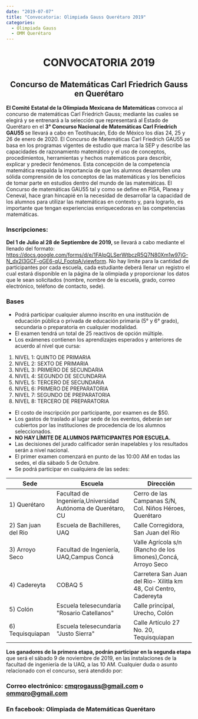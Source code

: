 ```yaml
---
date: "2019-07-07"
title: "Convocatoria: Olimpiada Gauss Querétaro 2019"
categories:
  - Olimpiada Gauss
  - OMM Querétaro
---
```


# <center> CONVOCATORIA 2019 </center> #
## <center> Concurso de Matemáticas Carl Friedrich Gauss en Querétaro </center> ##

<b> El Comité Estatal de la Olimpiada Mexicana de Matemáticas </b> convoca al concurso de matemáticas Carl Friedrich Gauss; mediante las cuales se elegirá y se entrenará a la selección que representará al Estado de Querétaro en el 
<b> 3° Concurso Nacional de Matemáticas Carl Friedrich GAU55 </b> se llevará a cabo en Teotihuacán, Edo de México los días 24, 25 y 26 de enero de 2020.
El Concurso de Matemáticas Carl Friedrich GAU55 se basa en los programas vigentes de estudio que marca la SEP y describe las capacidades de razonamiento matemático y el
uso de conceptos, procedimientos, herramientas y hechos matemáticos para describir, explicar y predecir fenómenos.
Esta concepción de la competencia matemática respalda la importancia de que los alumnos desarrollen una sólida comprensión de los conceptos de las matemáticas y los beneficios de tomar parte en estudios dentro del mundo de las matemáticas.
El Concurso de matemáticas GAU55 tal y como se define en PISA, Planea y Ceneval, hace gran hincapié en la necesidad de desarrollar la capacidad de los
alumnos para utilizar las matemáticas en contexto y, para lograrlo, es importante que tengan experiencias enriquecedoras en las competencias matemáticas.


### Inscripciones: ###

<b> Del 1 de Julio al 28 de Septiembre de 2019, </b> se llevará a cabo mediante el llenado del formato: https://docs.google.com/forms/d/e/1FAIpQLSerWtbczR5Q7N80Xm1w97jG-N_dx2I3GCF-oGE6-qU_FootqA/viewform. 
No hay límite para la cantidad de participantes por cada escuela, cada estudiante deberá llenar un registro el cual estará disponible en la página de la olimpiada y proporcionar los datos que le sean solicitados (nombre, nombre de la escuela, grado, correo electrónico, teléfono de contacto, sede).

### Bases ###

* Podrá participar cualquier alumno inscrito en una institución de educación pública o privada de educación primaria (5° y 6° grado), secundaria o preparatoria en cualquier modalidad.
* El examen tendrá un total de 25 reactivos de opción múltiple.
* Los exámenes contienen los aprendizajes esperados y anteriores de acuerdo al nivel que cursa:
1. NIVEL 1: QUINTO DE PRIMARIA
2. NIVEL 2: SEXTO DE PRIMARIA
3. NIVEL 3: PRIMERO DE SECUNDARIA
4. NIVEL 4: SEGUNDO DE SECUNDARIA
5. NIVEL 5: TERCERO DE SECUNDARIA
6. NIVEL 6: PRIMERO DE PREPARATORIA
7. NIVEL 7: SEGUNDO DE PREPARATORIA
8. NIVEL 8: TERCERO DE PREPARATORIA
* El costo de inscripción por participante, por examen es de $50.
* Los gastos de traslado al lugar sede de los eventos, deberán ser cubiertos por las instituciones de procedencia de los alumnos seleccionados.
* <b> NO HAY LÍMITE DE ALUMNOS PARTICIPANTES POR ESCUELA. </b>
* Las decisiones del jurado calificador serán inapelables y los resultados serán a nivel nacional.
* El primer examen comenzará en punto de las 10:00 AM en todas las sedes, el día sábado 5 de Octubre.
* Se podrá participar en cualquiera de las sedes:

|Sede               | Escuela                                                       | Dirección                                                         |
|-------------------|---------------------------------------------------------------|-------------------------------------------------------------------|
|1) Querétaro       | Facultad de Ingeniería,Universidad Autónoma de Querétaro, CU  | Cerro de las Campanas S/N, Col. Niños Héroes, Querétaro           |
|2) San juan del Rio| Escuela de Bachilleres, UAQ                                   | Calle Corregidora, San Juan del Rio                               | 
|3) Arroyo Seco     | Facultad de Ingeniería, UAQ,Campus Concá                      | Valle Agrícola s/n (Rancho de los limones),Concá, Arroyo Seco     |
|4) Cadereyta       | COBAQ 5                                                       | Carretera San Juan del Rio- Xilitla km 48, Col Centro, Cadereyta  |
|5) Colón           | Escuela telesecundaria "Rosario Catellanos"                   | Calle principal, Urecho, Colón                                    |
|6) Tequisquiapan   | Escuela telesecundaria "Justo Sierra"                         | Calle Artículo 27 No. 20, Tequisquiapan                           |

<b> Los ganadores de la primera etapa, podrán participar en la segunda etapa </b> que será el
sábado 9 de noviembre de 2019, en las instalaciones de la facultad de ingeniería de la UAQ, a las 10 AM.
Cualquier duda o asunto relacionado con el concurso, será atendido por:
### Correo electrónico: cmqrogauss@gmail.com o ommqro@gmail.com ###
### En facebook: Olimpiada de Matemáticas Querétaro ###
